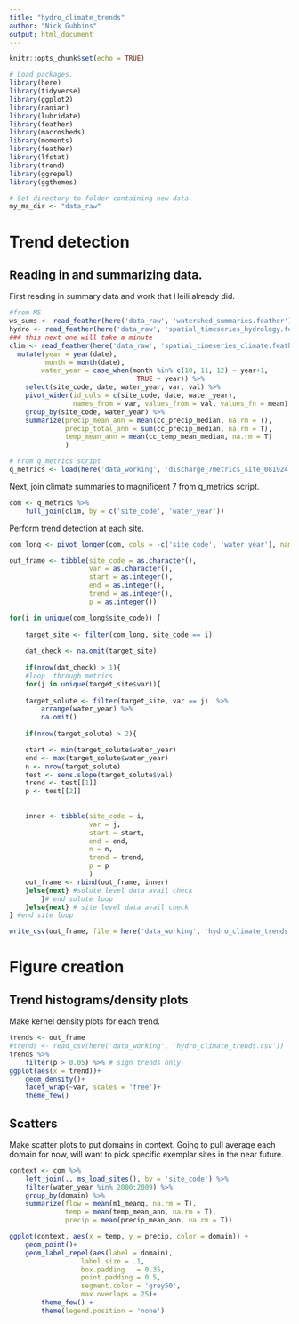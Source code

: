 ```yaml
---
title: "hydro_climate_trends"
author: "Nick Gubbins"
output: html_document
---
```


```r
knitr::opts_chunk$set(echo = TRUE)

# Load packages.
library(here)
library(tidyverse)
library(ggplot2)
library(naniar)
library(lubridate)
library(feather)
library(macrosheds)
library(moments)
library(feather)
library(lfstat)
library(trend)
library(ggrepel)
library(ggthemes)

# Set directory to folder containing new data.
my_ms_dir <- "data_raw"
```
# Trend detection

## Reading in and summarizing data.

First reading in summary data and work that Heili already did.

```r
#from MS
ws_sums <- read_feather(here('data_raw', 'watershed_summaries.feather'))
hydro <- read_feather(here('data_raw', 'spatial_timeseries_hydrology.feather'))
### this next one will take a minute
clim <- read_feather(here('data_raw', 'spatial_timeseries_climate.feather')) %>%
  mutate(year = year(date),
         month = month(date),
        water_year = case_when(month %in% c(10, 11, 12) ~ year+1,
                                TRUE ~ year)) %>%
    select(site_code, date, water_year, var, val) %>%
    pivot_wider(id_cols = c(site_code, date, water_year), 
                names_from = var, values_from = val, values_fn = mean) %>%
    group_by(site_code, water_year) %>%
    summarize(precip_mean_ann = mean(cc_precip_median, na.rm = T),
              precip_total_ann = sum(cc_precip_median, na.rm = T),
              temp_mean_ann = mean(cc_temp_mean_median, na.rm = T)
              )

# From q_metrics script
q_metrics <- load(here('data_working', 'discharge_7metrics_site_081924.RDS'))
```
Next, join climate summaries to magnificent 7 from q_metrics script. 

```r
com <- q_metrics %>%
    full_join(clim, by = c('site_code', 'water_year'))
```

Perform trend detection at each site.

```r
com_long <- pivot_longer(com, cols = -c('site_code', 'water_year'), names_to = 'var', values_to = 'val')

out_frame <- tibble(site_code = as.character(),
                    var = as.character(),
                    start = as.integer(),
                    end = as.integer(),
                    trend = as.integer(),
                    p = as.integer())

for(i in unique(com_long$site_code)) {
    
    target_site <- filter(com_long, site_code == i) 
    
    dat_check <- na.omit(target_site)
    
    if(nrow(dat_check) > 1){
    #loop  through metrics
    for(j in unique(target_site$var)){
        
    target_solute <- filter(target_site, var == j)  %>%
        arrange(water_year) %>%
        na.omit()
        
    if(nrow(target_solute) > 2){ 

    start <- min(target_solute$water_year)
    end <- max(target_solute$water_year)
    n <- nrow(target_solute)
    test <- sens.slope(target_solute$val)
    trend <- test[[1]]
    p <- test[[2]]
    
    
    inner <- tibble(site_code = i,
                    var = j,
                    start = start,
                    end = end,
                    n = n,
                    trend = trend,
                    p = p
                    )
    out_frame <- rbind(out_frame, inner)
    }else{next} #solute level data avail check
        }# end solute loop
    }else{next} # site level data avail check
} #end site loop

write_csv(out_frame, file = here('data_working', 'hydro_climate_trends.csv'))
```

# Figure creation

## Trend histograms/density plots

Make kernel density plots for each trend. 

```r
trends <- out_frame
#trends <- read_csv(here('data_working', 'hydro_climate_trends.csv'))
trends %>%
    filter(p > 0.05) %>% # sign trends only
ggplot(aes(x = trend))+
    geom_density()+
    facet_wrap(~var, scales = 'free')+
    theme_few()
```
## Scatters

Make scatter plots to put domains in context. Going to pull average each domain for now, will want to pick specific exemplar sites in the near future.


```r
context <- com %>%
    left_join(., ms_load_sites(), by = 'site_code') %>%
    filter(water_year %in% 2000:2009) %>%
    group_by(domain) %>%
    summarize(flow = mean(m1_meanq, na.rm = T),
              temp = mean(temp_mean_ann, na.rm = T),
              precip = mean(precip_mean_ann, na.rm = T))

ggplot(context, aes(x = temp, y = precip, color = domain)) +
    geom_point()+
    geom_label_repel(aes(label = domain),
                  label.size = .1,
                  box.padding   = 0.35, 
                  point.padding = 0.5,
                  segment.color = 'grey50',
                  max.overlaps = 25)+
        theme_few() +
        theme(legend.position = 'none')
```



